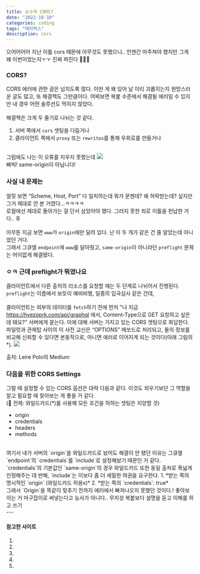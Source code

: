 ```yaml
---
title: 순수악 CORS?
date: "2022-10-10"
categories: coding
tags: "에러픽스"
description: cors
---
```

<HeadingNavigator />
으어어어어 지난 이틀 cors 때문에 아무것도 못했으니..  
언젠간 마주쳐야 했지만 그게 왜 이번이었는지ㅜㅜ 진짜 퍼진다 🫠🫠🫠   

### CORS?
CORS 에러에 관한 글은 넘치도록 많다. 이딴 게 왜 있어 날 이리 괴롭히는지 원망스러운 글도 많고, 또 해결책도 그만큼이다. 어찌보면 복붙 수준에서 해결될 에러일 수 있지만 내 경우 어떤 솔루션도 먹히지 않았다.  
<br/>
해결책은 크게 두 줄기로 나뉘는 것 같다.  
1. 서버 쪽에서 `cors` 셋팅을 다듬거나  
2. 클라이언트 쪽에서 `proxy` 또는 `rewrites`를 통해 우회로를 만들거나  
<br/>
그럼에도 나는 이 오류를 지우지 못했는데
<Img src='/images/에러/스샷_cors1.webp' />
<figcaption>삐빅! same-origin이 아닙니다!</figcaption>

### 사실 내 문제는
얼핏 보면 <q>Scheme, Host, Port</q> 다 일치하는데 뭐가 문젠데? 왜 허락받는데? 싶지만 그거 제대로 안 본 거였다...ㅋㅋㅋㅋ   
로컬에선 제대로 돌아가는 걸 단서 삼았어야 했다. 그러지 못한 죄로 이틀을 헌납한 거다.. 후  
<br/>
아무튼 지금 보면 `www`가 `origin`에만 달려 있다. 난 이 두 개가 같은 건 줄 알았는데 아니었던 거다.  
그래서 그큐엘 `endpoint`에 `www`를 달아줬고, `same-origin`이 아니라던 `preflight` 문제는 어이없게 해결됐다.  

### ㅇㅋ 근데 preflight가 뭐였나요
클라이언트에서 다른 출처의 리소스를 요청할 때는 두 단계로 나뉘어서 진행된다. `preflight`는 이름에서 보듯이 예비비행, 일종의 입국심사 같은 건데,  
<br/>
클라이언트는 외부의 데이터를 `fetch`하기 전에 먼저 "나 지금 https://hyezoprk.com/api/graphql 에서, <a>Content-Type</a>으로 <a>GET</a> 요청하고 싶은데 돼요?" 서버에게 묻는다. 이에 대해 서버는 가지고 있는 CORS 셋팅으로 화답한다. 파일럿과 관제탑 사이의 이 사전 교신은 <q>OPTIONS</q> 메쏘드로 처리되고, 둘의 정보를 비교해 신뢰할 수 있다면 본동작으로, 아니면 에러로 이어지게 되는 것이다(아래 그림의 *).
<Img src='/images/에러/스샷_cors2.webp' />
<figcaption>출처: Leire Polo의 Medium</figcaption>

### 다음을 위한 CORS Settings
그럴 때 설정할 수 있는 CORS 옵션은 대략 다음과 같다. 이것도 외우기보단 그 역할을 알고 필요할 때 찾아보는 게 좋을 거 같다.  
(👺 전제: 와일드카드(*)를 사용해 모든 조건을 허하는 셋팅은 지양할 것)  
- origin
- credentials
- headers 
- methods
<br/>
여기서 내가 서버의 `origin`을 와일드카드로 놨어도 해결이 안 됐던 이유는 그큐엘 `endpoint`의 `credentials`를 `include`로 설정해놨기 때문인 거 같다.  
<br/>
`credentials`의 기본값인 `same-origin`의 경우 와일드카드 또한 동일 출처로 폭넓게 인정해주는 데 반해, `include`는 이보다 좀 더 세밀한 여권을 요구한다.  
1. *받는 쪽의 명시적인 `origin` (와일드카드 허용x)*
2. *받는 쪽의 `credentials`: true*
<br/>
그래서 `Origin`을 똑같이 맞추기 전까지 에러에서 빠져나오지 못했던 것이다.! 좋아보이는 거 마구잡이로 써넣는다고 능사가 아니다.. 무지성 복붙보다 설명을 듣고 이해를 하고 쓰기
<br/>
---
<br/>

#### 참고한 사이트
1. <Lnk text='아폴로GQL의 CORS 설명' href='https://www.apollographql.com/docs/apollo-server/v4/security/cors/' />
2. <Lnk text='프리즈마의 CORS 설명' href='https://www.prisma.io/blog/enabling-cors-for-express-graphql-apollo-server-1ef999bfb38d' />
3. <Lnk text='Leire Polo의 CORS 설명' href='https://medium.com/tribalscale/stop-cursing-cors-c2cbb4997057' />
4. <Lnk text='evan-moon의 CORS에 관한 거의 모든 것' href='https://evan-moon.github.io/2020/05/21/about-cors/' />
5. <Lnk text='www가 있고 없고의 차이' href='https://joonius.tistory.com/19' />